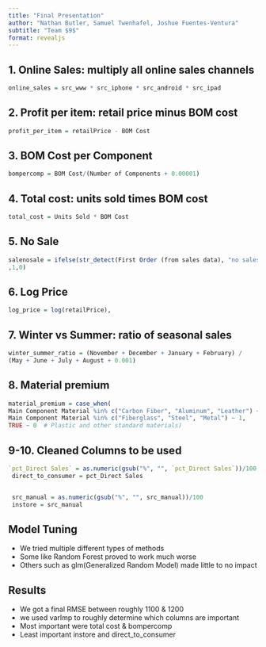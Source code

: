 ```yaml
---
title: "Final Presentation"
author: "Nathan Butler, Samuel Twenhafel, Joshue Fuentes-Ventura"
subtitle: "Team $9$"
format: revealjs
---
```



## 1. Online Sales: multiply all online sales channels

```.r
online_sales = src_www * src_iphone * src_android * src_ipad
```



## 2. Profit per item: retail price minus BOM cost

```.r
profit_per_item = retailPrice - BOM Cost
```

## 3. BOM Cost per Component

```.r
bompercomp = BOM Cost/(Number of Components + 0.00001)
```

## 4. Total cost: units sold times BOM cost

```.r
total_cost = Units Sold * BOM Cost
```

## 5. No Sale

```.r
salenosale = ifelse(str_detect(First Order (from sales data), "no sales")
,1,0)
```

## 6. Log Price

```.r
log_price = log(retailPrice),
```

## 7. Winter vs Summer: ratio of seasonal sales
```.r
winter_summer_ratio = (November + December + January + February) / 
(May + June + July + August + 0.001)
```

## 8. Material premium

```.r
material_premium = case_when(
Main Component Material %in% c("Carbon Fiber", "Aluminum", "Leather") ~ 2,
Main Component Material %in% c("Fiberglass", "Steel", "Metal") ~ 1,
TRUE ~ 0  # Plastic and other standard materials)
```

## 9-10. Cleaned Columns to be used

```.r
`pct_Direct Sales` = as.numeric(gsub("%", "", `pct_Direct Sales`))/100,
 direct_to_consumer = pct_Direct Sales


 src_manual = as.numeric(gsub("%", "", src_manual))/100
 instore = src_manual
```


## Model Tuning

- We tried multiple different types of methods
- Some like Random Forest proved to work much worse
- Others such as glm(Generalized Random Model) made little to no impact

## Results

- We got a final RMSE between roughly 1100 & 1200
- we used varImp to roughly determine which columns are important
- Most important were total cost & bompercomp
- Least important instore and direct_to_consumer


